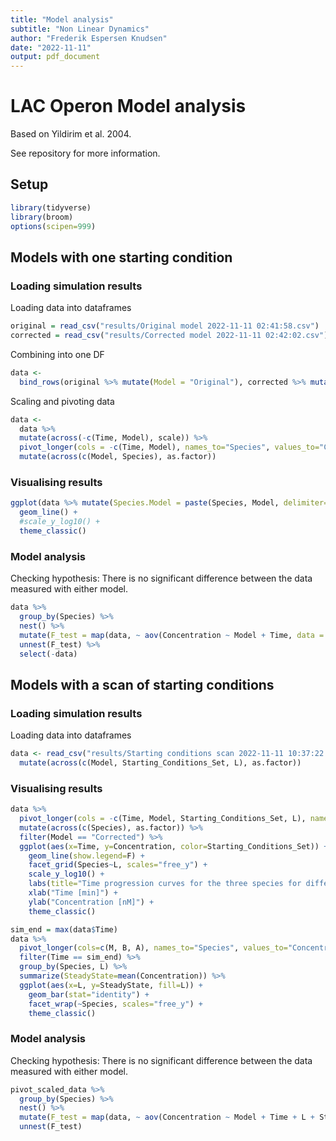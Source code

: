 ```yaml
---
title: "Model analysis"
subtitle: "Non Linear Dynamics"
author: "Frederik Espersen Knudsen"
date: "2022-11-11"
output: pdf_document
---
```


# LAC Operon Model analysis
Based on Yildirim et al. 2004.  

See repository for more information.  

## Setup

```r
library(tidyverse)
library(broom)
options(scipen=999)
```


## Models with one starting condition
### Loading simulation results
Loading data into dataframes
```r
original = read_csv("results/Original model 2022-11-11 02:41:58.csv")
corrected = read_csv("results/Corrected model 2022-11-11 02:42:02.csv")
```
  
Combining into one DF  
```r
data <-
  bind_rows(original %>% mutate(Model = "Original"), corrected %>% mutate(Model = "Corrected"))
```
  
Scaling and pivoting data  
```r
data <-
  data %>%
  mutate(across(-c(Time, Model), scale)) %>%
  pivot_longer(cols = -c(Time, Model), names_to="Species", values_to="Concentration") %>%
  mutate(across(c(Model, Species), as.factor))
```

### Visualising results
```r
ggplot(data %>% mutate(Species.Model = paste(Species, Model, delimiter=".")), aes(x=Time, y=Concentration, color=Species.Model)) +
  geom_line() +
  #scale_y_log10() +
  theme_classic()
```


### Model analysis
Checking hypothesis: There is no significant difference between the data measured with either model.
```r
data %>%
  group_by(Species) %>%
  nest() %>%
  mutate(F_test = map(data, ~ aov(Concentration ~ Model + Time, data = .x) %>% tidy() %>% pluck("p.value", 1))) %>%
  unnest(F_test) %>%
  select(-data)
```


## Models with a scan of starting conditions
### Loading simulation results
Loading data into dataframes
```r
data <- read_csv("results/Starting conditions scan 2022-11-11 10:37:22.csv") %>%
  mutate(across(c(Model, Starting_Conditions_Set, L), as.factor))
```

### Visualising results
```r
data %>%
  pivot_longer(cols = -c(Time, Model, Starting_Conditions_Set, L), names_to="Species", values_to="Concentration") %>%
  mutate(across(c(Species), as.factor)) %>% 
  filter(Model == "Corrected") %>%
  ggplot(aes(x=Time, y=Concentration, color=Starting_Conditions_Set)) +
    geom_line(show.legend=F) +
    facet_grid(Species~L, scales="free_y") +
    scale_y_log10() +
    labs(title="Time progression curves for the three species for different Lactose concentrations [nM]") +
    xlab("Time [min]") +
    ylab("Concentration [nM]") +
    theme_classic()
```
```r
sim_end = max(data$Time)
data %>%
  pivot_longer(cols=c(M, B, A), names_to="Species", values_to="Concentration") %>%
  filter(Time == sim_end) %>%
  group_by(Species, L) %>%
  summarize(SteadyState=mean(Concentration)) %>%
  ggplot(aes(x=L, y=SteadyState, fill=L)) +
    geom_bar(stat="identity") +
    facet_wrap(~Species, scales="free_y") +
    theme_classic()
```



### Model analysis
Checking hypothesis: There is no significant difference between the data measured with either model.
```r
pivot_scaled_data %>%
  group_by(Species) %>%
  nest() %>%
  mutate(F_test = map(data, ~ aov(Concentration ~ Model + Time + L + Starting_Conditions_Set, data = .x) %>% tidy() %>% pluck("p.value", 1))) %>%
  unnest(F_test)
```